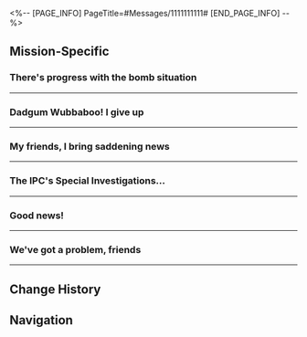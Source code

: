 <%-- [PAGE_INFO]
PageTitle=#Messages/1111111111#
[END_PAGE_INFO] --%>
{{Messages Infobox
|id           = 143
|image        = NPC 1111111111 Icon.png
|type         = Group
|participants = [[Argenti]]; [[Aventurine]]; [[Black Swan]]; [[Boothill]]; [[Dan Heng]]; [[Dr. Ratio]]; [[From Where to View Fireworks]]; [[Himeko]]; [[March 7th]]; [[Robin]]; [[Topaz]]; [[Trailblazer]]; [[Welt]]
|faction      = Others
}}

==Mission-Specific==
===There's progress with the bomb situation===
{{Messages
|start_condition = 
|text =
:'''Black Swan:''' There's progress with the bomb situation
:'''Black Swan:''' I've got good news and bad news
:'''Black Swan:''' Which one would you like first?
:{Choice} Good news.
::'''(Trailblazer):''' The good news first
::'''Black Swan:''' [[File:Sticker PPG 12 Black Swan 03.png|80px|(Crystal ball scrying sticker)]]
::'''Black Swan:''' The good news is, I've found 131 bombs
::'''Black Swan:''' The bad news is, none of them are real bombs
:{Choice} Bad news.
::'''(Trailblazer):''' Tell me the bad news
::'''Black Swan:''' [[File:Sticker PPG 12 Black Swan 03.png|80px|(Crystal ball scrying sticker)]]
::'''Black Swan:''' The bad news is, I've found 131 bombs
::'''Black Swan:''' The good news is, none of them are real bombs
:{Choice} You're in here too?
::'''(Trailblazer):''' ??? What are you doing in the group chat?
::'''Black Swan:''' [[File:Sticker PPG 12 Black Swan 03.png|80px|(Crystal ball scrying sticker)]]
::'''Black Swan:''' Simply put, I've found 131 bombs that aren't real bombs
:'''March 7th:''' The Masked Fools really know how to pull a stunt...
:'''Himeko:''' Don't worry. Process of elimination is also a problem-solving tactic
:'''Robin:''' The evacuation of The Family is underway here. The Bloodhounds are hot on the investigative trail
:'''Robin:''' Keep it up, everyone!
}}
----

===Dadgum Wubbaboo! I give up===
{{Messages
|start_condition = 
|text =
:'''Boothill:''' Dadgum Wubbaboo! I give up
:'''Argenti:''' What's wrong, silver cowboy?
:'''Boothill:''' I found 217
:'''Boothill:''' talking dolls
:'''Boothill:''' [[File:Message Boothill 44.png|256px]]
:'''Boothill:''' Haha
:'''Black Swan:''' Haha
:'''March 7th:''' Haha
:'''Boothill:''' And that's after I got help from the Hounds and that man with plaster head
:'''Boothill:''' Who knows when we'd find them all if we looked for them ourselves
:'''Welt:''' That's a shame... Knowing that Fool's habits, I'm afraid we're going to have to keep filtering through the wrong answers.
:'''Argenti:''' Don't fret. The Beauty will guide us!
}}
----

===My friends, I bring saddening news===
{{Messages
|start_condition = 
|text =
:'''Argenti:''' My friends, I bring saddening news
:'''Topaz:''' Tell us about it
:'''Argenti:''' This trial of Beauty is especially dangerous
:'''Argenti:''' I've found 145 adorable dolls, but thought they were the Fools' bombs
:'''March 7th:''' Is this really not a trial of Elation or something...?
:'''Argenti:''' No matter what, please be patient, everyone
:'''Argenti:''' I have a feeling that as long as our virtuous patience can persuade Idrila with sincere conviction, even the most difficult of problems will be resolved
:'''Himeko:''' Mr. Argenti is right. Everyone, don't let your guard down
}}
----

===The IPC's Special Investigations...===
{{Messages
|start_condition = 
|text =
:'''Topaz:''' The IPC's Special Investigations Team is wrapping up here
:'''Topaz:''' We found a total of 329 dolls, but no bomb
:'''Topaz:''' Thought I'd drop this update with you guys
:'''Boothill:''' Even you guys can't do anything about it?
:'''Boothill:''' Holy forkin' shirtballs, this is going to be a killer
:'''March 7th:''' Don't give up! We're so close to 999
:'''March 7th:''' The Express Crew is also about to be done!
:'''Topaz:''' Keep up the good work, everyone. I'll be taking over the evac team now
:'''Topaz:''' Good luck, everyone
}}
----

===Good news!===
{{Messages
|start_condition = 
|text =
:'''March 7th:''' Good news!
:'''March 7th:''' We've found the remaining 172 dolls here
:'''March 7th:''' But
:'''Dan Heng:''' They're also just dolls
:'''Boothill:''' What's going on? That girly pulling a fast one on us?
:{{DIcon|Warning}} "From Where to View Fireworks" has joined the chat
:'''From Where to View Fireworks:''' Long time no see everyone!
:'''From Where to View Fireworks:''' [[File:Sticker PPG 12 Sparkle 04.png|80px|(Door opening sticker)]]
:'''From Where to View Fireworks:''' Miss Sparkle is delighted that everyone is busying themselves over her!
:'''From Where to View Fireworks:''' And so, she's had me deliver a message!
:{Choice} Why're you here again?
::'''(Trailblazer):''' ??? I didn't add you to the group
::'''From Where to View Fireworks:''' That's Miss Sparkle for you. She doesn't need an invite
:{Choice} I knew it...
::'''(Trailblazer):''' I knew this matter wouldn't be so simple...
::'''From Where to View Fireworks:''' You've grown some brain cells, Gray Hair! Miss Sparkle is pleased
:'''From Where to View Fireworks:''' All right, enough jokes! Miss Sparkle says this message is super important, so listen up
:'''From Where to View Fireworks:''' There are actually 1000 dolls on the Radiant Feldspar &mdash; to reward everyone's efforts, Miss Sparkle has decided to be magnanimous: She will give the coordinates of the final doll with the bomb to everyone!
:'''From Where to View Fireworks:''' The time I've allotted to everyone far exceeds ten minutes, but let's all try to hurry up, eh? Something major's going down if you're slowpokes!
:'''From Where to View Fireworks:''' @Robin I'm sure you don't want everyone to know that "The Family's protection over Penacony has been rendered useless," do you...
:'''From Where to View Fireworks:''' Hurry up and move out, world-saving heroes!
:'''From Where to View Fireworks:''' [[File:Sticker PPG 12 Sparkle 03.png|80px|(Lighter sticker)]]
:{{DIcon|Warning}} "From Where to View Fireworks" has left the chat
:'''Robin:''' Everyone, don't be misdirected by her appalling prank
:'''Robin:''' We'll gather at the coordinates
:'''March 7th:''' When we catch her... we'll definitely teach her a lesson she won't soon forget!
:'''March 7th:''' [[File:Sticker PPG 01 March 7th 06.png|80px|(Angry sticker)]]
}}
----

===We've got a problem, friends===
{{Messages
|start_condition = 
|text =
:{Choice} Report the situation about the bomb.
:'''(Trailblazer):''' We've got a problem, friends
:'''(Trailblazer):''' There's an imaginary neutron bomb on this ship
:'''March 7th:''' ?
:'''Welt:''' What's happening?
:{Choice} Keep reporting about the bomb.
:'''(Trailblazer):''' It's all thanks to that Masked Fool
:{{DIcon|Warning}} "From Where to View Fireworks" has joined the chat
:'''From Where to View Fireworks:''' Miss Sparkle will explain the situation personally!
:'''From Where to View Fireworks:''' [[File:Sticker PPG 12 Sparkle 02.png|80px|(Impish lady sticker)]]
:{Choice} How did you get into the group?
::'''(Trailblazer):''' ??? I didn't add you to the group
::'''From Where to View Fireworks:''' That's Miss Sparkle for you. She doesn't need an invite
:{Choice} Explain.
::'''(Trailblazer):''' Fine, spill it then
::'''From Where to View Fireworks:''' You're good at reading the room. I like that!
:{Choice} Turning yourself in, huh?
::'''(Trailblazer):''' How dare you show yourself in this group???
::'''(Trailblazer):''' Time for us to teach you a lesson!
::'''From Where to View Fireworks:''' Sure! Then come through the internet and try to catch me
:'''From Where to View Fireworks:''' All right, down to business!
:'''From Where to View Fireworks:''' Is everyone flabbergasted yet? Weren't Miss Sparkle's buttons all confiscated already? Why is the bomb timer still active?
:'''From Where to View Fireworks:''' Actually, all credit goes to our brave Hounds! Thanks to their meticulous efforts in gathering the buttons, Miss Sparkle was able to press all of them one by one~
:'''From Where to View Fireworks:''' Miss Sparkle's certainly worked her finger to the bone... Pressing through a whopping 100,000 buttons, she spent a whole 48 system hours on it!
:'''From Where to View Fireworks:''' [[File:Sticker PPG 12 Sparkle 01.png|80px|(Crying mask sticker)]]
:'''March 7th:''' ...
:'''Dan Heng:''' ...
:'''Boothill:''' What the fridge is wrong with you???
:'''Argenti:''' Do not be crass, my silver cowboy!
:{Choice} ...
::'''(Trailblazer):''' ...
:{Choice} That sure is hard work...
::'''(Trailblazer):''' All the other things you could've done with this level of patience...
:'''From Where to View Fireworks:''' Your appreciation is received! Of course, it was still down to Miss Sparkle's luck
:'''From Where to View Fireworks:''' I don't know why, but there were a total of 16,537 esteemed Dreamchasers who volunteered to help Mistress Sparkle bear her burden... Girls who like to smile are always the ones with decent luck~
:'''From Where to View Fireworks:''' Anyway, the bomb Miss Sparkle placed on the cruise ship is hidden among 999 dolls
:'''From Where to View Fireworks:''' You bright-eyed people will surely find where the real bomb is hidden. Good luck!
:{{DIcon|Warning}} "From Where to View Fireworks" has left the chat
:'''March 7th:''' How many???
:'''Himeko:''' Don't panic. We'll deal with this together
:'''Robin:''' Everyone, please don't make any commotion to cause unnecessary panic
:'''Robin:''' I will arrange for The Family members to prep for evac. But we'll still have to rely on you all to find and defuse the bomb
:'''Robin:''' The Oak Family has always relied on the strength of Order to guarantee everyone that "death never occurs in dreams"
:'''Robin:''' But the blessings of Order are now lost... Its consequences may be unimaginably detrimental
:'''Dan Heng:''' I agree. If anyone finds anything, please update the group promptly.
:'''Argenti:''' The Beauty is duty-bound!
:'''Topaz:''' The IPC will lend our aid too. Don't worry, everyone
:'''Aventurine:''' Wanna bet who will survive this?
:'''Dr. Ratio:''' k
:{{DIcon|Warning}} Dr. Ratio has left the chat
:'''Boothill:''' Let's gooooooo!
}}
----

==Change History==
{{Change History|2.3}}

==Navigation==
{{Messages Navbox}}
